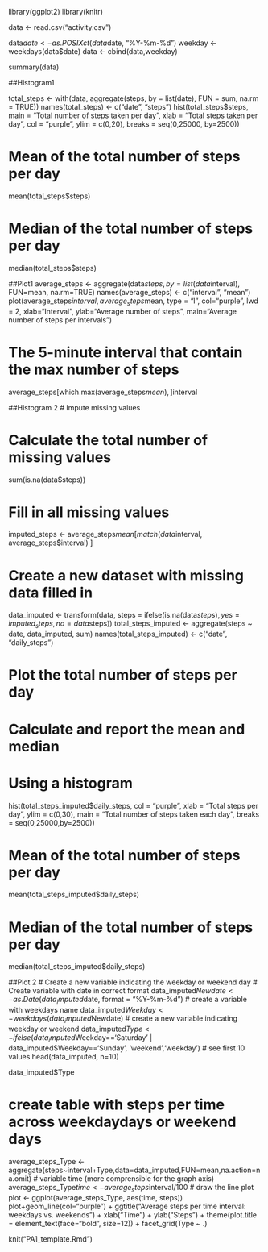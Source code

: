 
library(ggplot2)
library(knitr)

data <- read.csv("activity.csv")

data$date <- as.POSIXct(data$date, "%Y-%m-%d")
weekday <- weekdays(data$date)
data <- cbind(data,weekday)

summary(data)

##Histogram1

total_steps <- with(data, 
                    aggregate(steps, by = list(date), 
                              FUN = sum, na.rm = TRUE))
names(total_steps) <- c("date", "steps")
hist(total_steps$steps, 
     main = "Total number of steps taken per day", 
     xlab = "Total steps taken per day", 
     col = "purple", ylim = c(0,20), 
     breaks = seq(0,25000, by=2500))

# Mean of the total number of steps per day
mean(total_steps$steps)

# Median of the total number of steps per day
median(total_steps$steps)

##Plot1
average_steps <- aggregate(data$steps, 
                                    by=list(data$interval), 
                                    FUN=mean, na.rm=TRUE)
names(average_steps) <- c("interval", "mean")
plot(average_steps$interval, 
     average_steps$mean, 
     type = "l", 
     col="purple", 
     lwd = 2, 
     xlab="Interval", ylab="Average number of steps", 
     main="Average number of steps per intervals")

# The 5-minute interval that contain the max number of steps
average_steps[which.max(average_steps$mean), ]$interval

##Histogram 2
# Impute missing values

# Calculate the total number of missing values
sum(is.na(data$steps))

# Fill in all missing values
imputed_steps <- average_steps$mean[
                      match(data$interval,
                            average_steps$interval)
                      ]

# Create a new dataset with missing data filled in
data_imputed <- transform(data, steps = ifelse(is.na(data$steps), yes = imputed_steps, no = data$steps))
total_steps_imputed <- aggregate(steps ~ date, data_imputed, sum)
names(total_steps_imputed) <- c("date", "daily_steps")

# Plot the total number of steps per day
# Calculate and report the mean and median
# Using a histogram
hist(total_steps_imputed$daily_steps, 
     col = "purple", 
     xlab = "Total steps per day", ylim = c(0,30), 
     main = "Total number of steps taken each day", 
     breaks = seq(0,25000,by=2500))

# Mean of the total number of steps per day
mean(total_steps_imputed$daily_steps)

# Median of the total number of steps per day
median(total_steps_imputed$daily_steps)

##Plot 2
# Create a new variable indicating the weekday or weekend day
# Create variable with date in correct format
data_imputed$Newdate <- as.Date(data_imputed$date, format = "%Y-%m-%d")
# create a variable with weekdays name
data_imputed$Weekday <- weekdays(data_imputed$Newdate)
# create a new variable indicating weekday or weekend
data_imputed$Type <- ifelse(data_imputed$Weekday=='Saturday' | data_imputed$Weekday=='Sunday', 
                               'weekend','weekday')
# see first 10 values
head(data_imputed, n=10)

data_imputed$Type

# create table with steps per time across weekdaydays or weekend days
average_steps_Type <- aggregate(steps~interval+Type,data=data_imputed,FUN=mean,na.action=na.omit)
# variable time (more comprensible for the graph axis)
average_steps_Type$time <- average_steps$interval/100
# draw the line plot
plot <- ggplot(average_steps_Type, aes(time, steps))
plot+geom_line(col="purple") +
               ggtitle("Average steps per time interval: weekdays vs. weekends") +
               xlab("Time") + ylab("Steps") + 
               theme(plot.title = element_text(face="bold", size=12)) + 
               facet_grid(Type ~ .)

knit("PA1_template.Rmd")
 